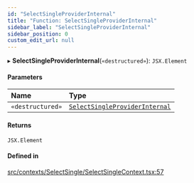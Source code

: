 ```yaml
---
id: "SelectSingleProviderInternal"
title: "Function: SelectSingleProviderInternal"
sidebar_label: "SelectSingleProviderInternal"
sidebar_position: 0
custom_edit_url: null
---
```


▸ **SelectSingleProviderInternal**(`«destructured»`): `JSX.Element`

#### Parameters

| Name | Type |
| :------ | :------ |
| `«destructured»` | [`SelectSingleProviderInternal`](/api/functions/SelectSingleProviderInternal.md) |

#### Returns

`JSX.Element`

#### Defined in

[src/contexts/SelectSingle/SelectSingleContext.tsx:57](https://github.com/gpbl/react-day-picker/blob/433a4d1e8/src/contexts/SelectSingle/SelectSingleContext.tsx#L57)
